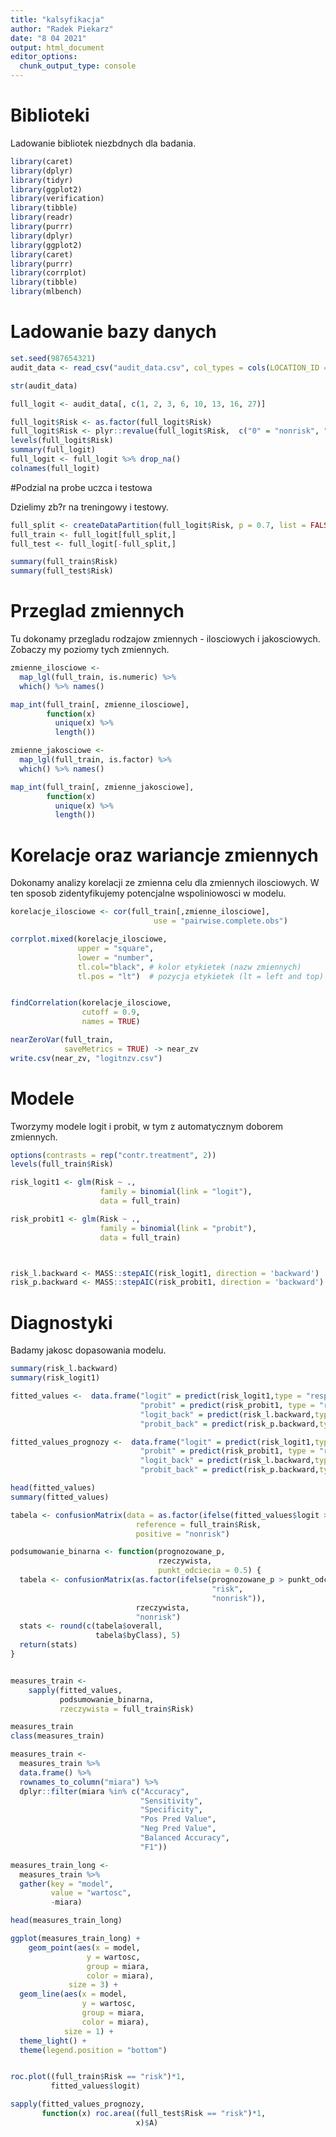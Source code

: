 ---
title: "kalsyfikacja"
author: "Radek Piekarz"
date: "8 04 2021"
output: html_document
editor_options: 
  chunk_output_type: console
---

# Biblioteki
Ladowanie bibliotek niezbdnych dla badania.

```{r}
library(caret)
library(dplyr)
library(tidyr)
library(ggplot2)
library(verification)
library(tibble)
library(readr)
library(purrr)
library(dplyr)
library(ggplot2)
library(caret)
library(purrr)
library(corrplot)
library(tibble)
library(mlbench)
```

# Ladowanie bazy danych

```{r}
set.seed(987654321)
audit_data <- read_csv("audit_data.csv", col_types = cols(LOCATION_ID = col_number()))

str(audit_data)

full_logit <- audit_data[, c(1, 2, 3, 6, 10, 13, 16, 27)]

full_logit$Risk <- as.factor(full_logit$Risk)
full_logit$Risk <- plyr::revalue(full_logit$Risk,  c("0" = "nonrisk", "1" = "risk"))
levels(full_logit$Risk)
summary(full_logit)
full_logit <- full_logit %>% drop_na()
colnames(full_logit)

```

#Podzial na probe uczca i testowa

Dzielimy zb?r na treningowy i testowy.
```{r}
full_split <- createDataPartition(full_logit$Risk, p = 0.7, list = FALSE) 
full_train <- full_logit[full_split,]
full_test <- full_logit[-full_split,]

summary(full_train$Risk)
summary(full_test$Risk)

```

# Przeglad zmiennych

Tu dokonamy przegladu rodzajow zmiennych - ilosciowych i jakosciowych. Zobaczy my poziomy tych zmiennych.
```{r}
zmienne_ilosciowe <- 
  map_lgl(full_train, is.numeric) %>% 
  which() %>% names()

map_int(full_train[, zmienne_ilosciowe], 
        function(x) 
          unique(x) %>% 
          length())

zmienne_jakosciowe <- 
  map_lgl(full_train, is.factor) %>% 
  which() %>% names()

map_int(full_train[, zmienne_jakosciowe], 
        function(x) 
          unique(x) %>% 
          length())
```

# Korelacje oraz wariancje zmiennych
Dokonamy analizy korelacji ze zmienna celu dla zmiennych ilosciowych. W ten sposob zidentyfikujemy potencjalne wspoliniowosci w modelu.
```{r}
korelacje_ilosciowe <- cor(full_train[,zmienne_ilosciowe],
                                use = "pairwise.complete.obs") 

corrplot.mixed(korelacje_ilosciowe,
               upper = "square",
               lower = "number",
               tl.col="black", # kolor etykietek (nazw zmiennych)
               tl.pos = "lt")  # pozycja etykietek (lt = left and top)


findCorrelation(korelacje_ilosciowe,
                cutoff = 0.9,
                names = TRUE)

nearZeroVar(full_train,
            saveMetrics = TRUE) -> near_zv
write.csv(near_zv, "logitnzv.csv")

```

# Modele

Tworzymy modele logit i probit, w tym z automatycznym doborem zmiennych.
```{r}
options(contrasts = rep("contr.treatment", 2))
levels(full_train$Risk)

risk_logit1 <- glm(Risk ~ .,
                    family = binomial(link = "logit"),
                    data = full_train)

risk_probit1 <- glm(Risk ~ .,
                    family = binomial(link = "probit"),
                    data = full_train)



risk_l.backward <- MASS::stepAIC(risk_logit1, direction = 'backward')
risk_p.backward <- MASS::stepAIC(risk_probit1, direction = 'backward')

```

# Diagnostyki
Badamy jakosc dopasowania modelu.
```{r}
summary(risk_l.backward)
summary(risk_logit1)

fitted_values <-  data.frame("logit" = predict(risk_logit1,type = "response"), 
                             "probit" = predict(risk_probit1, type = "response"),
                             "logit_back" = predict(risk_l.backward,type = "response"),
                             "probit_back" = predict(risk_p.backward,type = "response"))

fitted_values_prognozy <-  data.frame("logit" = predict(risk_logit1,type = "response", newdata = full_test), 
                             "probit" = predict(risk_probit1, type = "response", newdata = full_test),
                             "logit_back" = predict(risk_l.backward,type = "response", newdata = full_test),
                             "probit_back" = predict(risk_p.backward,type = "response", newdata = full_test))

head(fitted_values)
summary(fitted_values)

tabela <- confusionMatrix(data = as.factor(ifelse(fitted_values$logit > 0.5, "risk", "nonrisk")),
                            reference = full_train$Risk, 
                            positive = "nonrisk") 

podsumowanie_binarna <- function(prognozowane_p,
                                 rzeczywista,
                                 punkt_odciecia = 0.5) {
  tabela <- confusionMatrix(as.factor(ifelse(prognozowane_p > punkt_odciecia, 
                                             "risk", 
                                             "nonrisk")), 
                            rzeczywista, 
                            "nonrisk") 
  stats <- round(c(tabela$overall, 
                   tabela$byClass), 5)
  return(stats)
}


measures_train <- 
    sapply(fitted_values,
           podsumowanie_binarna, 
           rzeczywista = full_train$Risk)

measures_train
class(measures_train)

measures_train <- 
  measures_train %>% 
  data.frame() %>% 
  rownames_to_column("miara") %>% 
  dplyr::filter(miara %in% c("Accuracy",
                             "Sensitivity",
                             "Specificity",
                             "Pos Pred Value",
                             "Neg Pred Value",
                             "Balanced Accuracy",
                             "F1"))

measures_train_long <- 
  measures_train %>% 
  gather(key = "model", 
         value = "wartosc",
         -miara) 

head(measures_train_long)

ggplot(measures_train_long) +
    geom_point(aes(x = model, 
                 y = wartosc, 
                 group = miara, 
                 color = miara),
             size = 3) +
  geom_line(aes(x = model, 
                y = wartosc, 
                group = miara, 
                color = miara),
            size = 1) +
  theme_light() +
  theme(legend.position = "bottom")


roc.plot((full_train$Risk == "risk")*1,
         fitted_values$logit)

sapply(fitted_values_prognozy,
       function(x) roc.area((full_test$Risk == "risk")*1,
                            x)$A)
```






